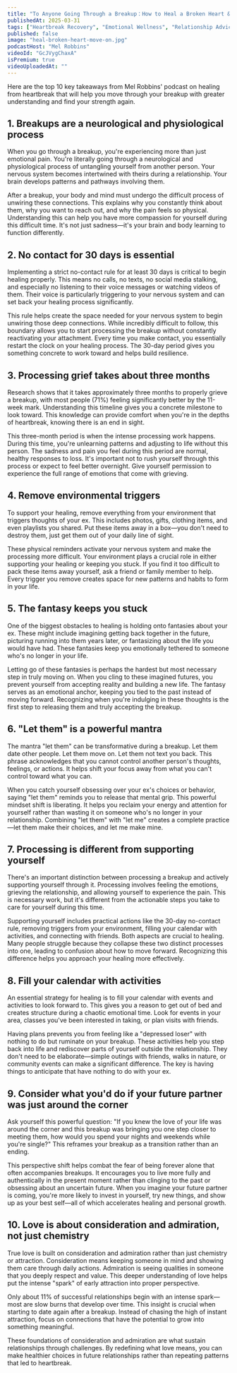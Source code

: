 ```yaml
---
title: "To Anyone Going Through a Breakup：How to Heal a Broken Heart & Move On"
publishedAt: 2025-03-31
tags: ["Heartbreak Recovery", "Emotional Wellness", "Relationship Advice"]
published: false
image: "heal-broken-heart-move-on.jpg"
podcastHost: "Mel Robbins"
videoId: "GcJVygChaxA"
isPremium: true
videoUploadedAt: ""
---
```



<PodcastSummaryPageLayout frontmatter={frontmatter}>

Here are the top 10 key takeaways from Mel Robbins' podcast on healing from heartbreak that will help you move through your breakup with greater understanding and find your strength again.

## 1. Breakups are a neurological and physiological process

When you go through a breakup, you're experiencing more than just emotional pain. You're literally going through a neurological and physiological process of untangling yourself from another person. Your nervous system becomes intertwined with theirs during a relationship. Your brain develops patterns and pathways involving them.

After a breakup, your body and mind must undergo the difficult process of unwiring these connections. This explains why you constantly think about them, why you want to reach out, and why the pain feels so physical. Understanding this can help you have more compassion for yourself during this difficult time. It's not just sadness—it's your brain and body learning to function differently.

## 2. No contact for 30 days is essential

Implementing a strict no-contact rule for at least 30 days is critical to begin healing properly. This means no calls, no texts, no social media stalking, and especially no listening to their voice messages or watching videos of them. Their voice is particularly triggering to your nervous system and can set back your healing process significantly.

This rule helps create the space needed for your nervous system to begin unwiring those deep connections. While incredibly difficult to follow, this boundary allows you to start processing the breakup without constantly reactivating your attachment. Every time you make contact, you essentially restart the clock on your healing process. The 30-day period gives you something concrete to work toward and helps build resilience.

## 3. Processing grief takes about three months

Research shows that it takes approximately three months to properly grieve a breakup, with most people (71%) feeling significantly better by the 11-week mark. Understanding this timeline gives you a concrete milestone to look toward. This knowledge can provide comfort when you're in the depths of heartbreak, knowing there is an end in sight.

This three-month period is when the intense processing work happens. During this time, you're unlearning patterns and adjusting to life without this person. The sadness and pain you feel during this period are normal, healthy responses to loss. It's important not to rush yourself through this process or expect to feel better overnight. Give yourself permission to experience the full range of emotions that come with grieving.

## 4. Remove environmental triggers

To support your healing, remove everything from your environment that triggers thoughts of your ex. This includes photos, gifts, clothing items, and even playlists you shared. Put these items away in a box—you don't need to destroy them, just get them out of your daily line of sight.

These physical reminders activate your nervous system and make the processing more difficult. Your environment plays a crucial role in either supporting your healing or keeping you stuck. If you find it too difficult to pack these items away yourself, ask a friend or family member to help. Every trigger you remove creates space for new patterns and habits to form in your life.

## 5. The fantasy keeps you stuck

One of the biggest obstacles to healing is holding onto fantasies about your ex. These might include imagining getting back together in the future, picturing running into them years later, or fantasizing about the life you would have had. These fantasies keep you emotionally tethered to someone who's no longer in your life.

Letting go of these fantasies is perhaps the hardest but most necessary step in truly moving on. When you cling to these imagined futures, you prevent yourself from accepting reality and building a new life. The fantasy serves as an emotional anchor, keeping you tied to the past instead of moving forward. Recognizing when you're indulging in these thoughts is the first step to releasing them and truly accepting the breakup.

## 6. "Let them" is a powerful mantra

The mantra "let them" can be transformative during a breakup. Let them date other people. Let them move on. Let them not text you back. This phrase acknowledges that you cannot control another person's thoughts, feelings, or actions. It helps shift your focus away from what you can't control toward what you can.

When you catch yourself obsessing over your ex's choices or behavior, saying "let them" reminds you to release that mental grip. This powerful mindset shift is liberating. It helps you reclaim your energy and attention for yourself rather than wasting it on someone who's no longer in your relationship. Combining "let them" with "let me" creates a complete practice—let them make their choices, and let me make mine.

## 7. Processing is different from supporting yourself

There's an important distinction between processing a breakup and actively supporting yourself through it. Processing involves feeling the emotions, grieving the relationship, and allowing yourself to experience the pain. This is necessary work, but it's different from the actionable steps you take to care for yourself during this time.

Supporting yourself includes practical actions like the 30-day no-contact rule, removing triggers from your environment, filling your calendar with activities, and connecting with friends. Both aspects are crucial to healing. Many people struggle because they collapse these two distinct processes into one, leading to confusion about how to move forward. Recognizing this difference helps you approach your healing more effectively.

## 8. Fill your calendar with activities

An essential strategy for healing is to fill your calendar with events and activities to look forward to. This gives you a reason to get out of bed and creates structure during a chaotic emotional time. Look for events in your area, classes you've been interested in taking, or plan visits with friends.

Having plans prevents you from feeling like a "depressed loser" with nothing to do but ruminate on your breakup. These activities help you step back into life and rediscover parts of yourself outside the relationship. They don't need to be elaborate—simple outings with friends, walks in nature, or community events can make a significant difference. The key is having things to anticipate that have nothing to do with your ex.

## 9. Consider what you'd do if your future partner was just around the corner

Ask yourself this powerful question: "If you knew the love of your life was around the corner and this breakup was bringing you one step closer to meeting them, how would you spend your nights and weekends while you're single?" This reframes your breakup as a transition rather than an ending.

This perspective shift helps combat the fear of being forever alone that often accompanies breakups. It encourages you to live more fully and authentically in the present moment rather than clinging to the past or obsessing about an uncertain future. When you imagine your future partner is coming, you're more likely to invest in yourself, try new things, and show up as your best self—all of which accelerates healing and personal growth.

## 10. Love is about consideration and admiration, not just chemistry

True love is built on consideration and admiration rather than just chemistry or attraction. Consideration means keeping someone in mind and showing them care through daily actions. Admiration is seeing qualities in someone that you deeply respect and value. This deeper understanding of love helps put the intense "spark" of early attraction into proper perspective.

Only about 11% of successful relationships begin with an intense spark—most are slow burns that develop over time. This insight is crucial when starting to date again after a breakup. Instead of chasing the high of instant attraction, focus on connections that have the potential to grow into something meaningful.

These foundations of consideration and admiration are what sustain relationships through challenges. By redefining what love means, you can make healthier choices in future relationships rather than repeating patterns that led to heartbreak.

</PodcastSummaryPageLayout>
